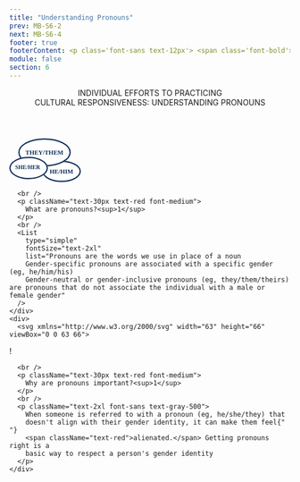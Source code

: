 ```yaml
---
title: "Understanding Pronouns"
prev: MB-S6-2
next: MB-S6-4
footer: true
footerContent: <p class='font-sans text-12px'> <span class='font-bold'> Reference&#58; 1. </span> Warwick. Equality, diversity, and inclusion. Pronouns&#58; Let's get it right. December 10, 2019. Accessed May 20, 2022. http://warwick.ac.uk/services/equalops/getinvolved/initiatives/lgbtua/getpronounsright</p>
module: false
section: 6
---
```


<Header>
  INDIVIDUAL EFFORTS TO PRACTICING <br />
  CULTURAL RESPONSIVENESS:
  <span className="text-red">UNDERSTANDING PRONOUNS</span>
</Header>
<StickyPicture image="/GettyImages-1321466263_FPO_BW.png" secondary direction>
  <DoubleLayout center up>
    <div>
      <svg xmlns="http://www.w3.org/2000/svg" width="128" height="78" viewBox="0 0 128 78">
  <g id="Group_431" data-name="Group 431" transform="translate(-145 -457)">
    <g id="Group_364" data-name="Group 364" transform="translate(204.004 490.958)">
      <g id="Ellipse_63" data-name="Ellipse 63" transform="translate(-0.004 6.042)" fill="#fff" stroke="#0d2c56" stroke-width="2.2">
        <ellipse cx="34.5" cy="19" rx="34.5" ry="19" stroke="none"/>
        <ellipse cx="34.5" cy="19" rx="33.4" ry="17.9" fill="none"/>
      </g>
      <text id="HE_HIM" data-name="HE/HIM" transform="translate(34.996 29.042)" fill="#0c2b56" font-size="11" font-family="Montserrat" font-weight="700"><tspan x="-21.791" y="0">HE/HIM</tspan></text>
    </g>
    <g id="Ellipse_62" data-name="Ellipse 62" transform="translate(161 457)" fill="#fff" stroke="#0d2c56" stroke-width="2.2">
      <ellipse cx="47" cy="25" rx="47" ry="25" stroke="none"/>
      <ellipse cx="47" cy="25" rx="45.9" ry="23.9" fill="none"/>
    </g>
    <text id="THEY_THEM" data-name="THEY/THEM" transform="translate(208 486)" fill="#0c2b56" font-size="11" font-family="Montserrat" font-weight="700"><tspan x="-34.21" y="0">THEY/THEM</tspan></text>
    <g id="Group_365" data-name="Group 365" transform="translate(145 489.913)">
      <g id="Ellipse_62-2" data-name="Ellipse 62" transform="translate(0 0.087)" fill="#fff" stroke="#0d2c56" stroke-width="2.2">
        <ellipse cx="34.5" cy="20" rx="34.5" ry="20" stroke="none"/>
        <ellipse cx="34.5" cy="20" rx="33.4" ry="18.9" fill="none"/>
      </g>
      <text id="SHE_HER" data-name="SHE/HER" transform="translate(34 22.087)" fill="#0c2b56" font-size="10" font-family="Montserrat" font-weight="700"><tspan x="-23.615" y="0">SHE/HER</tspan></text>
    </g>
  </g>
</svg>

      <br />
      <p className="text-30px text-red font-medium">
        What are pronouns?<sup>1</sup>
      </p>
      <br />
      <List
        type="simple"
        fontSize="text-2xl"
        list="Pronouns are the words we use in place of a noun
        Gender-specific pronouns are associated with a specific gender (eg, he/him/his)
        Gender-neutral or gender-inclusive pronouns (eg, they/them/theirs) are pronouns that do not associate the individual with a male or female gender"
      />
    </div>
    <div>
      <svg xmlns="http://www.w3.org/2000/svg" width="63" height="66" viewBox="0 0 63 66">

  <g id="Group_366" data-name="Group 366" transform="translate(-167.544 -639)">
    <g id="Ellipse_62" data-name="Ellipse 62" transform="translate(167.544 643)" fill="#fff" stroke="#0d2c56" stroke-width="2.2">
      <ellipse cx="31.5" cy="31" rx="31.5" ry="31" stroke="none"/>
      <ellipse cx="31.5" cy="31" rx="30.4" ry="29.9" fill="none"/>
    </g>
    <text id="_" data-name="!" transform="translate(198.544 690)" fill="#0c2b56" font-size="53" font-family="Montserrat" font-weight="500"><tspan x="-7.102" y="0">!</tspan></text>
  </g>
</svg>

      <br />
      <p className="text-30px text-red font-medium">
        Why are pronouns important?<sup>1</sup>
      </p>
      <br />
      <p className="text-2xl font-sans text-gray-500">
        When someone is referred to with a pronoun (eg, he/she/they) that
        doesn't align with their gender identity, it can make them feel{" "}
        <span className="text-red">alienated.</span> Getting pronouns right is a
        basic way to respect a person's gender identity
      </p>
    </div>

  </DoubleLayout>
</StickyPicture>
